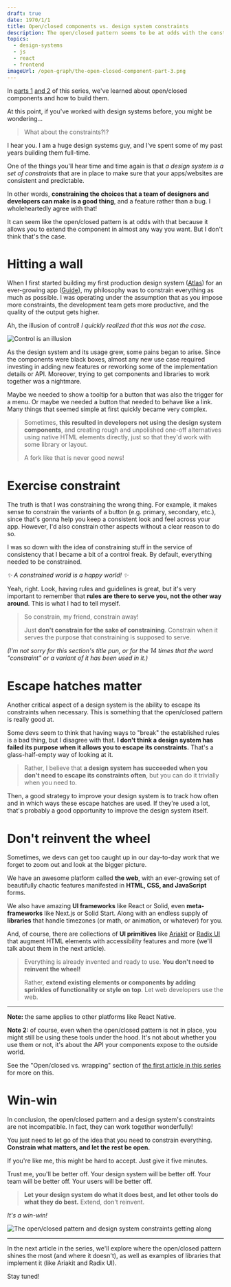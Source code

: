 ```yaml
---
draft: true
date: 1970/1/1
title: Open/closed components vs. design system constraints
description: The open/closed pattern seems to be at odds with the constrained nature of a design system, but I disagree!
topics:
  - design-systems
  - js
  - react
  - frontend
imageUrl: /open-graph/the-open-closed-component-part-3.png
---
```



<TheOpenClosedComponentIndex />

In [parts 1](/article/the-open-closed-component-part-1) [and 2](/article/the-open-closed-component-part-1) of this series, we've learned about open/closed components and how to build them.

At this point, if you've worked with design systems before, you might be wondering...

> What about the constraints?!?

I hear you. I am a huge design systems guy, and I've spent some of my past years building them full-time.

One of the things you'll hear time and time again is that _a design system is a set of constraints_ that are in place to make sure that your apps/websites are consistent and predictable.

In other words, **constraining the choices that a team of designers and developers can make is a good thing**, and a feature rather than a bug. I wholeheartedly agree with that!

It can seem like the open/closed pattern is at odds with that because it allows you to extend the component in almost any way you want. But I don't think that's the case.

# Hitting a wall

When I first started building my first production design system ([Atlas](https://atlas.guide.co/)) for an ever-growing app ([Guide](https://guide.co/)), my philosophy was to constrain everything as much as possible. I was operating under the assumption that as you impose more constraints, the development team gets more productive, and the quality of the output gets higher.

Ah, the illusion of control! _I quickly realized that this was not the case._

![Control is an illusion](control.jpg)

As the design system and its usage grew, some pains began to arise. Since the components were black boxes, almost any new use case required investing in adding new features or reworking some of the implementation details or API. Moreover, trying to get components and libraries to work together was a nightmare.

Maybe we needed to show a tooltip for a button that was also the trigger for a menu. Or maybe we needed a button that needed to behave like a link. Many things that seemed simple at first quickly became very complex.

> Sometimes, **this resulted in developers not using the design system components**, and creating rough and unpolished one-off alternatives using native HTML elements directly, just so that they'd work with some library or layout.
>
> A fork like that is never good news!

# Exercise constraint

The truth is that I was constraining the wrong thing. For example, it makes sense to constrain the variants of a button (e.g. primary, secondary, etc.), since that's gonna help you keep a consistent look and feel across your app. However, I'd also constrain other aspects without a clear reason to do so.

I was so down with the idea of constraining stuff in the service of consistency that I became a bit of a control freak. By default, everything needed to be constrained.

_✨ A constrained world is a happy world! ✨_

Yeah, right. Look, having rules and guidelines is great, but it's very important to remember that **rules are there to serve you, not the other way around**. This is what I had to tell myself.

> So constrain, my friend, constrain away!
>
> Just **don't constrain for the sake of constraining**. Constrain when it serves the purpose that constraining is supposed to serve.

_(I'm not sorry for this section's title pun, or for the 14 times that the word "constraint" or a variant of it has been used in it.)_

# Escape hatches matter

Another critical aspect of a design system is the ability to escape its constraints when necessary. This is something that the open/closed pattern is really good at.

Some devs seem to think that having ways to "break" the established rules is a bad thing, but I disagree with that. **I don't think a design system has failed its purpose when it allows you to escape its constraints.** That's a glass-half-empty way of looking at it.

> Rather, I believe that **a design system has succeeded when you don't need to escape its constraints often**, but you can do it trivially when you need to.

Then, a good strategy to improve your design system is to track how often and in which ways these escape hatches are used. If they're used a lot, that's probably a good opportunity to improve the design system itself.

# Don't reinvent the wheel

Sometimes, we devs can get too caught up in our day-to-day work that we forget to zoom out and look at the bigger picture.

We have an awesome platform called **the web**, with an ever-growing set of beautifully chaotic features manifested in **HTML, CSS, and JavaScript** forms.

We also have amazing **UI frameworks** like React or Solid, even **meta-frameworks** like Next.js or Solid Start. Along with an endless supply of **libraries** that handle timezones (or math, or animation, or whatever) for you.

And, of course, there are collections of **UI primitives** like [Ariakit](https://ariakit.org/) or [Radix UI](https://radix-ui.com/) that augment HTML elements with accessibility features and more (we'll talk about them in the next article).

> Everything is already invented and ready to use. **You don't need to reinvent the wheel!**
>
> Rather, **extend existing elements or components by adding sprinkles of functionality or style on top**. Let web developers use the web.

---

**Note:** the same applies to other platforms like React Native.

**Note 2:** of course, even when the open/closed pattern is not in place, you might still be using these tools under the hood. It's not about whether you use them or not, it's about the API your components expose to the outside world.

See the "Open/closed vs. wrapping" section of [the first article in this series](/article/the-open-closed-component-part-1#openclosed-vs-wrapping) for more on this.

# Win-win

In conclusion, the open/closed pattern and a design system's constraints are not incompatible. In fact, they can work together wonderfully!

You just need to let go of the idea that you need to constrain everything. **Constrain what matters, and let the rest be open.**

If you're like me, this might be hard to accept. Just give it five minutes.

Trust me, you'll be better off. Your design system will be better off. Your team will be better off. Your users will be better off.

> **Let your design system do what it does best, and let other tools do what they do best.** Extend, don't reinvent.

_It's a win-win!_

![The open/closed pattern and design system constraints getting along](love.png)

---

In the next article in the series, we'll explore where the open/closed pattern shines the most (and where it doesn't), as well as examples of libraries that implement it (like Ariakit and Radix UI).

Stay tuned!
